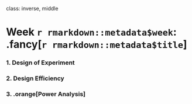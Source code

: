 
class: inverse, middle

# Week `r rmarkdown::metadata$week`: .fancy[`r rmarkdown::metadata$title`]

### 1. Design of Experiment
### 2. Design Efficiency
### 3. .orange[Power Analysis]
